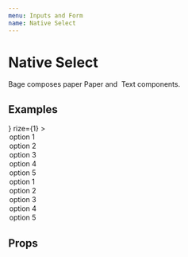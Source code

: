 ```yaml
---
menu: Inputs and Form
name: Native Select
---
```



# Native Select

<span>
  Bage composes paper <Link to="/rkta/packages-ui-src-paper-paper">Paper</Link> and&nbsp;
  <Link to="/rkta/packages-ui-src-text-text">Text</Link> components.
</span>

## Examples

<Playground>
  <NativeSelect
    caption="Normal"
    prepend={
      <Addon>
        <Bug />
      </Addon>
    }
    rize={1}
  >
    <option>option 1</option>
    <option>option 2</option>
    <option>option 3</option>
    <option>option 4</option>
    <option>option 5</option>
  </NativeSelect>
  <Divider invisible />
  <NativeSelect huge caption="Huge">
    <option>option 1</option>
    <option>option 2</option>
    <option>option 3</option>
    <option>option 4</option>
    <option>option 5</option>
  </NativeSelect>
</Playground>

## Props

<Props of={NativeSelect} />

